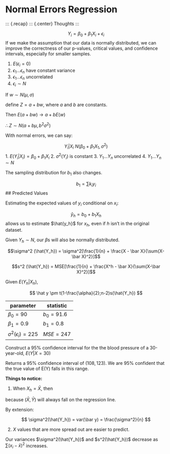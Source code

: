 # Normal Errors Regression 

::: {.recap}
::: {.center}
Thoughts
:::

$$ Y_i = \beta_0 + \beta_1X_i + \epsilon_i $$
If we make the assumption that our data is normally distributed, we can improve the correctness of our p-values, critical values, and confidence intervals, especially for smaller samples. 


1. $E(\epsilon_i=0)$
2. $\epsilon_1...\epsilon_n$ have constant variance
3. $\epsilon_1...\epsilon_n$ uncorrelated
4. $\epsilon_i\sim N$


:::{.theorem .note}


If $w \sim N(\mu,\sigma)$

define $Z = a +bw$, where $a$ and $b$ are constants. 

Then $E(a+bw) \rightarrow a+bE(w)$

$\therefore Z\sim N(a+b\mu, b^2\sigma^2)$

:::



:::{.definition .defn note="Conditional Normal Distribution"}

With normal errors, we can say:

$$Y_i|X_i~N(\beta_0+\beta_1X_1, \sigma^2)$$
1. $E(Y_i|X_i) = \beta_0+\beta_1X_i$
2. $\sigma^2(Y_i)$ is constant
3. $Y_1...Y_n$ uncorrelated
4. $Y_1...Y_n \sim N$
:::

The sampling distribution for $b_1$ also changes. 

$$
b_1 = \sum k_iy_i
$$
## Predicted Values

Estimating the expected values of $y_i$ conditional on $x_i$:

$$
\hat y_h = b_0+b_1X_h
$$
allows us to estimate $\hat{y_h}$ for $x_h$, even if $h$ isn't in the original dataset. 

Given $Y_h\sim N$, our $\beta$s will also be normally distributed. 

:::{.definition .defn name="Normal Population Variance"}

$$\sigma^2 (\hat{Y_h}) = \sigma^2[\frac{1}{n} + \frac{X - \bar X}{\sum(X-\bar X)^2}]$$

:::

:::{.definition .defn name="Normal Sample Variance"}

$$s^2 (\hat{Y_h}) = MSE[\frac{1}{n} + \frac{X^h - \bar X}{\sum(X-\bar X)^2}]$$

:::

:::{.definition .defn name="Normal Conditional CI"}

Given $E(Y_h|X_h)$, 

$$
\hat y \pm t(1-\frac{\alpha}{2};n-2)s(\hat{Y_h})
$$
:::



:::{.example}

| parameter                    | statistic    |
|------------------------------|--------------|
| $\beta_0 = 90$               | $b_0 = 91.6$ |
| $\beta_1 = 0.9$              | $b_1= 0.8$   |
| $\sigma^2(\epsilon_i) = 225$ | $MSE=247$    |


Construct a $95\%$ confidence interval for the the blood pressure of a 30-year-old, $E(Y|X =30)$

\begin{equation}
\begin{split}
s^2(\hat{Y_h}) &= 247[\frac{1}{20} + \frac{(30-33.15)^2}{6072.55}] \approx 12.75\\
L &= 115.6-2.10\sqrt{12.75} \approx 108\\
U &= 115.6+2.10\sqrt{12.75} \approx 123
\end{split}
\end{equation}

Returns a 95% confidence interval of $(108,123)$. We are 95% confident that the true value of E(Y) falls in this range. 
:::

**Things to notice:**

1. When $X_h = \bar X$, then 

\begin{equation}
\begin{split}
\sigma^2 (\hat{Y_h}) &= \sigma^2[\frac{1}{n} + \frac{ \bar X - \bar X}{\sum(x_i-\bar X)^2}]\\
&= \frac{\sigma^2}{n}
\end{split}
\end{equation}

because $(\bar X,\bar Y )$ will always fall on the regression line. 

By extension:

$$ \sigma^2(\hat{Y_h}) = var(\bar y) = \frac{\sigma^2}{n} $$

2. $X$ values that are more spread out are easier to predict. 

Our variances $\sigma^2(\hat{Y_h})$ and $s^2(\hat{Y_h})$ decrease as $\sum(x_i-\bar x)^2$ increases. 






















